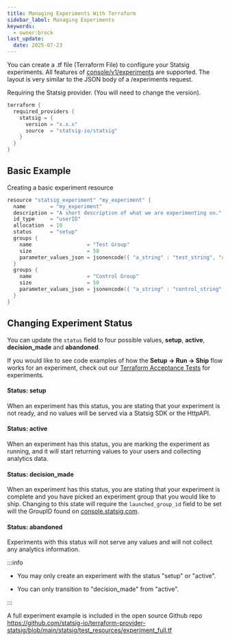 ```yaml
---
title: Managing Experiments With Terraform
sidebar_label: Managing Experiments
keywords:
  - owner:brock
last_update:
  date: 2025-07-23
---
```


You can create a .tf file (Terraform File) to configure your Statsig experiments. All features of [console/v1/experiments](/console-api/experiments) are supported. The layout is very similar to the JSON body of a /experiments request.

Requiring the Statsig provider. (You will need to change the version).

```go
terraform {
  required_providers {
    statsig = {
      version = "x.x.x"
      source  = "statsig-io/statsig"
    }
  }
}
```

## Basic Example

Creating a basic experiment resource

```go
resource "statsig_experiment" "my_experiment" {
  name        = "my_experiment"
  description = "A short description of what we are experimenting on."
  id_type     = "userID"
  allocation  = 10
  status      = "setup"
  groups {
    name                  = "Test Group"
    size                  = 50
    parameter_values_json = jsonencode({ "a_string" : "test_string", "a_bool" : true })
  }
  groups {
    name                  = "Control Group"
    size                  = 50
    parameter_values_json = jsonencode({ "a_string" : "control_string", "a_bool" : false })
  }
}
```

## Changing Experiment Status

You can update the `status` field to four possible values, **setup**, **active**, **decision_made** and **abandoned**.

If you would like to see code examples of how the **Setup -> Run -> Ship** flow works for an experiment, check out our [Terraform Acceptance Tests](#) for experiments.

#### Status: setup

When an experiment has this status, you are stating that your experiment is not ready, and no values will be served via a Statsig SDK or the HttpAPI.

#### Status: active

When an experiment has this status, you are marking the experiment as running, and it will start returning values to your users and collecting analytics data.

#### Status: decision_made

When an experiment has this status, you are stating that your experiment is complete and you have picked an experiment group that you would like to ship.
Changing to this state will require the `launched_group_id` field to be set will the GroupID found on [console.statsig.com](https://console.statsig.com).

#### Status: abandoned

Experiments with this status will not serve any values and will not collect any analytics information.

:::info

- You may only create an experiment with the status "setup" or "active".

- You can only transition to "decision_made" from "active".

:::

A full experiment example is included in the open source Github repo https://github.com/statsig-io/terraform-provider-statsig/blob/main/statsig/test_resources/experiment_full.tf
